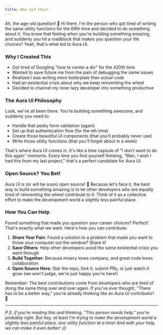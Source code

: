 ```yaml
---
title: Who did this?
---
```


Ah, the age-old question! 👋 Hi there, I'm the person who got tired of writing the same utility functions for the 69th time and decided to do something about it. You know that feeling when you're building something amazing, and suddenly you hit a roadblock that makes you question your life choices? Yeah, that's what led to Aura UI.

### Why I Created This

- Got tired of Googling "how to center a div" for the 420th time
- Wanted to save future me from the pain of debugging the same issues
- Realized I was writing more boilerplate than actual code
- Had an existential crisis about why we keep reinventing the wheel
- Decided to channel my inner lazy developer into something productive

### The Aura UI Philosophy

Look, we've all been there. You're building something awesome, and suddenly you need to:
- Handle that pesky form validation (again)
- Set up that authentication flow (for the nth time)
- Create those beautiful UI components (that you'll probably never use)
- Write those utility functions (that you'll forget about in a week)

That's where Aura UI comes in. It's like a time capsule of "I don't want to do this again" moments. Every time you find yourself thinking, "Man, I wish I had this from my last project," that's a perfect candidate for Aura UI.

### Open Source? You Bet!

Aura UI is (or will be soon) open source! 🎉 Because let's face it, the best way to build something amazing is to let other developers who are equally tired of reinventing the wheel contribute to it. Think of it as a collective effort to make the development world a slightly less painful place.

### How You Can Help

Found something that made you question your career choices? Perfect! That's exactly what we want. Here's how you can contribute:

1. **Share Your Pain**: Found a solution to a problem that made you want to throw your computer out the window? Share it!
2. **Save Others**: Help other developers avoid the same existential crisis you went through
3. **Build Together**: Because misery loves company, and great code loves collaboration
4. **Open Source Hero**: Star the repo, fork it, submit PRs, or just watch it grow (we won't judge, we're just happy you're here!)

Remember: The best contributions come from developers who are tired of doing the same thing over and over again. If you've ever thought, "There has to be a better way," you're already thinking like an Aura UI contributor! 🚀

---

*P.S. If you're reading this and thinking, "This person needs help," you're probably right. But hey, at least I'm trying to make the development world a slightly less painful place, one utility function at a time! And with your help, we can make it even better! 😉*